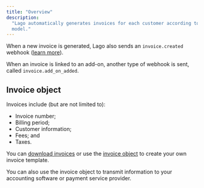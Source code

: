 ```yaml
---
title: "Overview"
description:
  "Lago automatically generates invoices for each customer according to the plan
  model."
---
```


When a new invoice is generated, Lago also sends an `invoice.created` webhook
([learn more](/api/webhooks/messages)).

When an invoice is linked to an add-on, another type of webhook is sent, called
`invoice.add_on_added`.

## Invoice object[](#invoice-object "Direct link to heading")

Invoices include (but are not limited to):

- Invoice number;
- Billing period;
- Customer information;
- Fees; and
- Taxes.

You can [download invoices](/guide/invoicing/download-invoices) or use the
[invoice object](/api/invoices/invoice-object) to create your own invoice
template.

<Tip>
  You can also use the invoice object to transmit information to your accounting
  software or payment service provider.
</Tip>
